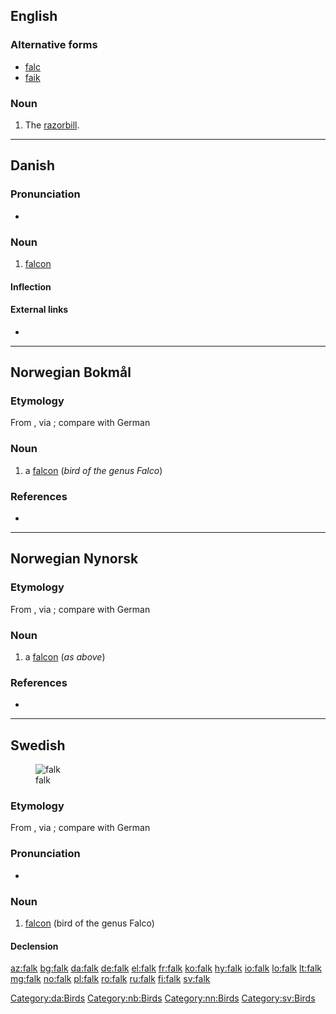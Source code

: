 ==English==

===Alternative forms===
* [[falc]]
* [[faik]]

===Noun===
{{en-noun}}

# {{context|UK|dialect|lang=en}} The [[razorbill]].

{{Webster 1913}}

----

==Danish==

===Pronunciation===
* {{IPA|/falk/|[falˀɡ̊]|lang=da}}

===Noun===
{{da-noun|en|e}}

# [[falcon]] {{gloss|bird of the genus ''[[Falco]]''}}

====Inflection====
{{da-noun-infl|en|e}}

====External links====
* {{pedialite|lang=da}}

[[Category:da:Birds]]

----

==Norwegian Bokmål==
{{wikipedia|lang=no|falker}}

===Etymology===
From {{etyl|gml|nb}} {{term|valk|lang=gml}}, via {{etyl|non|nb}} {{term|falkr|lang=non}}; compare with German {{term|Falke|lang=de}}

===Noun===
{{head|nb|noun|g=m|definite singular|falken|indefinite plural|falker|definite plural|falkene}}

# a [[falcon]] (''bird of the genus Falco'')

===References===
* {{R:The Bokmål Dictionary}}

[[Category:nb:Birds]]

----
==Norwegian Nynorsk==
{{wikipedia|lang=nn|falco}}

===Etymology===
From {{etyl|gml|nn}} {{term|valk|lang=gml}}, via {{etyl|non|nn}} {{term|falkr|lang=non}}; compare with German {{term|Falke|lang=de}}

===Noun===
{{head|nn|noun|g=m|definite singular|falken|indefinite plural|falkar|definite plural|falkane}}

# a [[falcon]] (''as above'')

===References===
* {{R:The Nynorsk Dictionary}}

[[Category:nn:Birds]]

----
==Swedish==
{{wikipedia|lang=sv}}
[[Image:Brown-Falcon,-Vic,-3.1.2008.jpg|thumb|falk]]

===Etymology===
From {{etyl|gml|sv}} {{term|valk|lang=gml}}, via {{etyl|non|sv}} {{term|falki|lang=non}}; compare with German {{term|Falke|lang=de}}

===Pronunciation===
* {{audio|Sv-falk.ogg|Audio|lang=sv}}

===Noun===
{{sv-noun|c}}

# [[falcon]] (bird of the genus Falco)

====Declension====
{{sv-noun-reg-ar}}

[[Category:sv:Birds]]

[[az:falk]]
[[bg:falk]]
[[da:falk]]
[[de:falk]]
[[el:falk]]
[[fr:falk]]
[[ko:falk]]
[[hy:falk]]
[[io:falk]]
[[lo:falk]]
[[lt:falk]]
[[mg:falk]]
[[no:falk]]
[[pl:falk]]
[[ro:falk]]
[[ru:falk]]
[[fi:falk]]
[[sv:falk]]